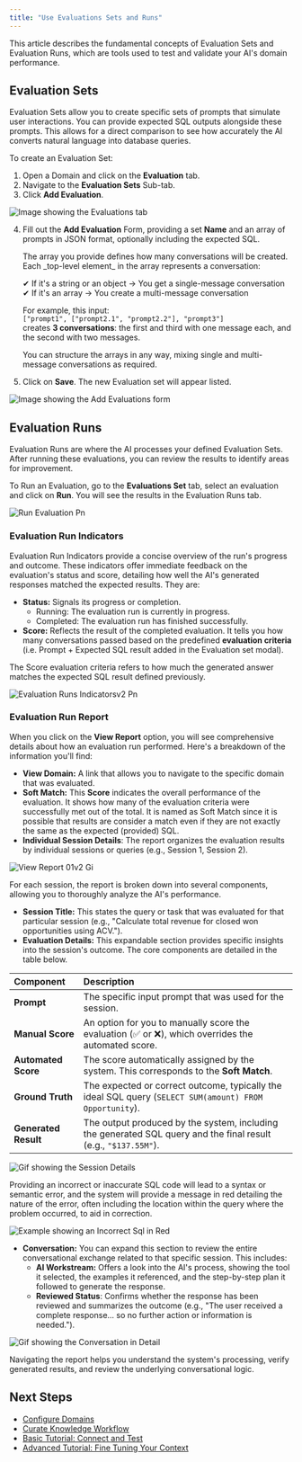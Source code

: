 ```yaml
---
title: "Use Evaluations Sets and Runs"
---
```


This article describes the fundamental concepts of Evaluation Sets and Evaluation Runs, which are tools used to test and validate your AI's domain performance.

## Evaluation Sets

Evaluation Sets allow you to create specific sets of prompts that simulate user interactions. You can provide expected SQL outputs alongside these prompts. This allows for a direct comparison to see how accurately the AI converts natural language into database queries.

To create an Evaluation Set:

1. Open a Domain and click on the **Evaluation** tab.
2. Navigate to the **Evaluation Sets** Sub-tab.
3. Click **Add Evaluation**.

![Image showing the Evaluations tab](/images/add-evaluation.png)

4. Fill out the **Add Evaluation** Form, providing a set **Name** and an array of prompts in JSON format, optionally including the expected SQL.

   <Tip>
     The array you provide defines how many conversations will be created. Each _top-level element_ in the array represents a conversation:

     ✔ If it's a string or an object → You get a single-message conversation\
     ✔ If it's an array → You create a multi-message conversation

     For example, this input:\
     `["prompt1", ["prompt2.1", "prompt2.2"], "prompt3"]`\
     creates **3 conversations**: the first and third with one message each, and the second with two messages.

     You can structure the arrays in any way, mixing single and multi-message conversations as required.
   </Tip>
5. Click on **Save**. The new Evaluation set will appear listed.

![Image showing the Add Evaluations form](/images/add-evaluation-form.png)

## Evaluation Runs

Evaluation Runs are where the AI processes your defined Evaluation Sets. After running these evaluations, you can review the results to identify areas for improvement.

To Run an Evaluation, go to the **Evaluations Set** tab, select an evaluation and click on **Run**. You will see the results in the Evaluation Runs tab.

![Run Evaluation Pn](/images/run-evaluation.png)

### Evaluation Run Indicators

Evaluation Run Indicators provide a concise overview of the run's progress and outcome. These indicators offer immediate feedback on the evaluation's status and score, detailing how well the AI's generated responses matched the expected results. They are:

- **Status:** Signals its progress or completion.
  - Running: The evaluation run is currently in progress.
  - Completed: The evaluation run has finished successfully.
- **Score:** Reflects the result of the completed evaluation. It tells you how many conversations passed based on the predefined **evaluation criteria** (i.e. Prompt \+ Expected SQL result added in the Evaluation set modal).

<Tip>
  The Score evaluation criteria refers to how much the generated answer matches the expected SQL result defined previously.
</Tip>

![Evaluation Runs Indicatorsv2 Pn](/images/evaluation-runs-indicatorsv2.png)

### Evaluation Run Report

When you click on the **View Report** option, you will see comprehensive details about how an evaluation run performed. Here's a breakdown of the information you'll find:

- **View Domain:** A link that allows you to navigate to the specific domain that was evaluated.
- **Soft Match:** This **Score** indicates the overall performance of the evaluation. It shows how many of the evaluation criteria were successfully met out of the total. It is named as Soft Match since it is possible that results are consider a match even if they are not exactly the same as the expected (provided) SQL.
- **Individual Session Details**: The report organizes the evaluation results by individual sessions or queries (e.g., Session 1, Session 2).

![View Report 01v2 Gi](/images/view-report-01v2.gif)

For each session, the report is broken down into several components, allowing you to thoroughly analyze the AI's performance.

- **Session Title:** This states the query or task that was evaluated for that particular session (e.g., "Calculate total revenue for closed won opportunities using ACV.").
- **Evaluation Details:** This expandable section provides specific insights into the session's outcome. The core components are detailed in the table below.

| Component            | Description                                                                                                     |
| :------------------- | :-------------------------------------------------------------------------------------------------------------- |
| **Prompt**           | The specific input prompt that was used for the session.                                                        |
| **Manual Score**     | An option for you to manually score the evaluation (✅ or ❌), which overrides the automated score.               |
| **Automated Score**  | The score automatically assigned by the system. This corresponds to the **Soft Match**.                         |
| **Ground Truth**     | The expected or correct outcome, typically the ideal SQL query (`SELECT SUM(amount) FROM Opportunity`).         |
| **Generated Result** | The output produced by the system, including the generated SQL query and the final result (e.g., `"$137.55M"`). |

![Gif showing the Session Details](/images/session-details.gif)

<Warning>
  Providing an incorrect or inaccurate SQL code will lead to a syntax or semantic error, and the system will provide a message in red detailing the nature of the error, often including the location within the query where the problem occurred, to aid in correction.

  ![Example showing an Incorrect Sql in Red](/images/incorrect-sql-example.png)
</Warning>

- **Conversation:** You can expand this section to review the entire conversational exchange related to that specific session. This includes:
  - **AI Workstream:** Offers a look into the AI's process, showing the tool it selected, the examples it referenced, and the step-by-step plan it followed to generate the response.
  - **Reviewed Status**: Confirms whether the response has been reviewed and summarizes the outcome (e.g., "The user received a complete response... so no further action or information is needed.").

![Gif showing the Conversation in Detail](/images/conversation-detailed.gif)

Navigating the report helps you understand the system's processing, verify generated results, and review the underlying conversational logic.

## Next Steps

- [Configure Domains](/improve-wisdom-ai-responses/configure-domains)
- [Curate Knowledge Workflow](/improve-wisdom-ai-responses/curate-knowledge-workflow)
- [Basic Tutorial: Connect and Test](/setting-up-wisdom-ai/basic-tutorial-connect-and-test)
- [Advanced Tutorial: Fine Tuning Your Context](/setting-up-wisdom-ai/advanced-tutorial-fine-tuning-your-context)